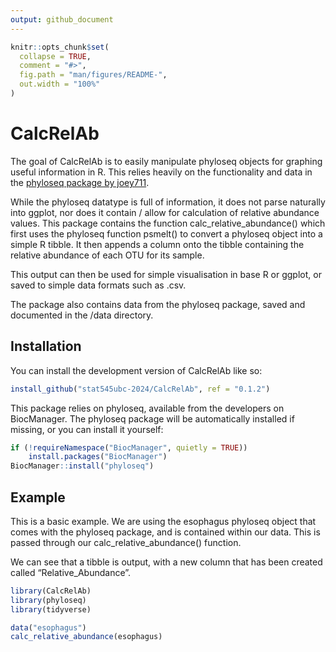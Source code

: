 ```yaml
---
output: github_document
---
```


<!-- README.md is generated from README.Rmd. Please edit that file -->

```r
knitr::opts_chunk$set(
  collapse = TRUE,
  comment = "#>",
  fig.path = "man/figures/README-",
  out.width = "100%"
)
```

# CalcRelAb

<!-- badges: start -->
<!-- badges: end -->

The goal of CalcRelAb is to easily manipulate phyloseq objects for graphing useful information in R. This relies heavily on the functionality and data in the [phyloseq package by joey711](https://joey711.github.io/phyloseq/).

While the phyloseq datatype is full of information, it does not parse naturally into ggplot, nor does it contain / allow for calculation of relative abundance values. This package contains the function calc_relative_abundance() which first uses the phyloseq function psmelt() to convert a phyloseq object into a simple R tibble. It then appends a column onto the tibble containing the relative abundance of each OTU for its sample. 

This output can then be used for simple visualisation in base R or ggplot, or saved to simple data formats such as .csv.

The package also contains data from the phyloseq package, saved and documented in the /data directory.

## Installation

You can install the development version of CalcRelAb like so:

``` r
install_github("stat545ubc-2024/CalcRelAb", ref = "0.1.2")
```

This package relies on phyloseq, available from the developers on BiocManager. The phyloseq package will be automatically installed if missing, or you can install it yourself:

``` r
if (!requireNamespace("BiocManager", quietly = TRUE))
    install.packages("BiocManager")
BiocManager::install("phyloseq")
```

## Example

This is a basic example. We are using the esophagus phyloseq object that comes with the phyloseq package, and is contained within our data. This is passed through our calc_relative_abundance() function. 

We can see that a tibble is output, with a new column that has been created called "Relative_Abundance". 

```r
library(CalcRelAb)
library(phyloseq)
library(tidyverse)

data("esophagus")
calc_relative_abundance(esophagus)
```

